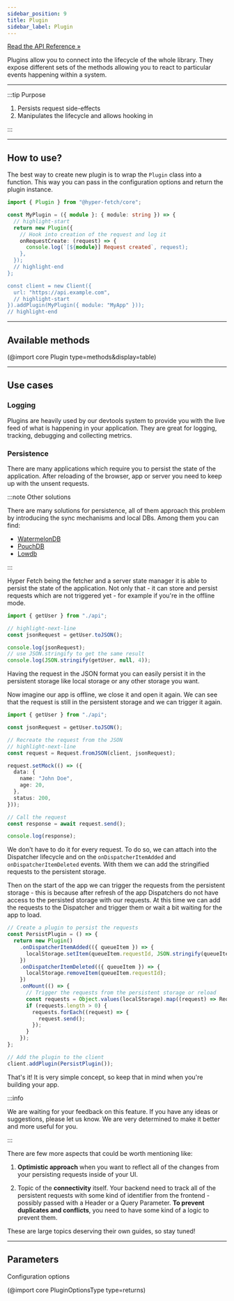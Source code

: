 ```yaml
---
sidebar_position: 9
title: Plugin
sidebar_label: Plugin
---
```


[Read the API Reference »](/api/core/Classes/Plugin.mdx)

Plugins allow you to connect into the lifecycle of the whole library. They expose different sets of the methods allowing
you to react to particular events happening within a system.

---

:::tip Purpose

1. Persists request side-effects
2. Manipulates the lifecycle and allows hooking in

:::

---

## How to use?

The best way to create new plugin is to wrap the `Plugin` class into a function. This way you can pass in the
configuration options and return the plugin instance.

```ts title="Creating a new plugin"
import { Plugin } from "@hyper-fetch/core";

const MyPlugin = ({ module }: { module: string }) => {
  // highlight-start
  return new Plugin({
    // Hook into creation of the request and log it
    onRequestCreate: (request) => {
      console.log(`[${module}] Request created`, request);
    },
  });
  // highlight-end
};

const client = new Client({
  url: "https://api.example.com",
  // highlight-start
}).addPlugin(MyPlugin({ module: "MyApp" }));
// highlight-end
```

---

## Available methods

<ShowMore>

(@import core Plugin type=methods&display=table)

</ShowMore>

<LinkCard
  type="api"
  title="Detailed methods docs"
  description="Check all available methods and their descriptions"
  to="/docs/api/core/Classes/Plugin#methods"
/>

---

## Use cases

### Logging

Plugins are heavily used by our devtools system to provide you with the live feed of what is happening in your
application. They are great for logging, tracking, debugging and collecting metrics.

### Persistence

There are many applications which require you to persist the state of the application. After reloading of the browser,
app or server you need to keep up with the unsent requests.

:::note Other solutions

There are many solutions for persistence, all of them approach this problem by introducing the sync mechanisms and local
DBs. Among them you can find:

- [WatermelonDB](https://github.com/Nozbe/WatermelonDB)
- [PouchDB](https://pouchdb.com/)
- [Lowdb](https://github.com/typicode/lowdb)

:::

Hyper Fetch being the fetcher and a server state manager it is able to persist the state of the application. Not only
that - it can store and persist requests which are not triggered yet - for example if you're in the offline mode.

```ts live title="Persisting requests" console
import { getUser } from "./api";

// highlight-next-line
const jsonRequest = getUser.toJSON();

console.log(jsonRequest);
// use JSON.stringify to get the same result
console.log(JSON.stringify(getUser, null, 4));
```

Having the request in the JSON format you can easily persist it in the persistent storage like local storage or any
other storage you want.

Now imagine our app is offline, we close it and open it again. We can see that the request is still in the persistent
storage and we can trigger it again.

```ts live title="Triggering requests" size=md console
import { getUser } from "./api";

const jsonRequest = getUser.toJSON();

// Recreate the request from the JSON
// highlight-next-line
const request = Request.fromJSON(client, jsonRequest);

request.setMock(() => ({
  data: {
    name: "John Doe",
    age: 20,
  },
  status: 200,
}));

// Call the request
const response = await request.send();

console.log(response);
```

We don't have to do it for every request. To do so, we can attach into the Dispatcher lifecycle and on the
`onDispatcherItemAdded` and `onDispatcherItemDeleted` events. With them we can add the stringified requests to the
persistent storage.

Then on the start of the app we can trigger the requests from the persistent storage - this is because after refresh of
the app Dispatchers do not have access to the persisted storage with our requests. At this time we can add the requests
to the Dispatcher and trigger them or wait a bit waiting for the app to load.

```ts live title="Triggering requests" size=md console
// Create a plugin to persist the requests
const PersistPlugin = () => {
  return new Plugin()
    .onDispatcherItemAdded(({ queueItem }) => {
      localStorage.setItem(queueItem.requestId, JSON.stringify(queueItem.request.toJSON()));
    })
    .onDispatcherItemDeleted(({ queueItem }) => {
      localStorage.removeItem(queueItem.requestId);
    })
    .onMount(() => {
      // Trigger the requests from the persistent storage or reload
      const requests = Object.values(localStorage).map((request) => Request.fromJSON(client, JSON.parse(request)));
      if (requests.length > 0) {
        requests.forEach((request) => {
          request.send();
        });
      }
    });
};

// Add the plugin to the client
client.addPlugin(PersistPlugin());
```

That's it! It is very simple concept, so keep that in mind when you're building your app.

:::info

We are waiting for your feedback on this feature. If you have any ideas or suggestions, please let us know. We are very
determined to make it better and more useful for you.

:::

There are few more aspects that could be worth mentioning like:

1. **Optimistic approach** when you want to reflect all of the changes from your persisting requests inside of your UI.

2. Topic of the **connectivity** itself. Your backend need to track all of the persistent requests with some kind of
   identifier from the frontend - possibly passed with a Header or a Query Parameter. **To prevent duplicates and
   conflicts**, you need to have some kind of a logic to prevent them.

These are large topics deserving their own guides, so stay tuned!

---

## Parameters

Configuration options

(@import core PluginOptionsType type=returns)
